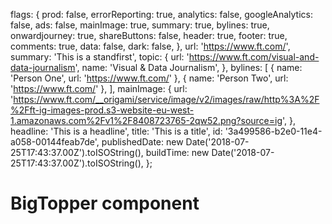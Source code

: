 
  flags: {
    prod: false,
    errorReporting: true,
    analytics: false,
    googleAnalytics: false,
    ads: false,
    mainImage: true,
    summary: true,
    bylines: true,
    onwardjourney: true,
    shareButtons: false,
    header: true,
    footer: true,
    comments: true,
    data: false,
    dark: false,
  },
  url: 'https://www.ft.com/',
  summary: 'This is a standfirst',
  topic: {
    url: 'https://www.ft.com/visual-and-data-journalism',
    name: 'Visual & Data Journalism',
  },
  bylines: [
    { name: 'Person One', url: 'https://www.ft.com/' },
    { name: 'Person Two', url: 'https://www.ft.com/' },
  ],
  mainImage: {
    url:
      'https://www.ft.com/__origami/service/image/v2/images/raw/http%3A%2F%2Fft-ig-images-prod.s3-website-eu-west-1.amazonaws.com%2Fv1%2F8408723765-2qw52.png?source=ig',
  },
  headline: 'This is a headline',
  title: 'This is a title',
  id: '3a499586-b2e0-11e4-a058-00144feab7de',
  publishedDate: new Date('2018-07-25T17:43:37.00Z').toISOString(),
  buildTime: new Date('2018-07-25T17:43:37.00Z').toISOString(),
};

<Meta title="Core/Big Topper" component={BigTopper} />

# BigTopper component

<Canvas>
  <Story name="Basic">
    <BigTopper {...props} />
  </Story>
</Canvas>

<Canvas>
  <Story name="With byline props">
    <BigTopper {...props} bylineProps={{ prefix: 'Updated', dateFirst: true }} />
  </Story>
</Canvas>

